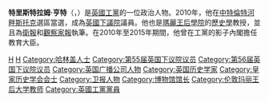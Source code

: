 {{blpunsourced|time=2015-05-16T04:18:39+00:00}}
{{expand|time=2015-05-16T04:18:39+00:00}}
'''特里斯特拉姆·亨特'''（'''{{lang-en|Tristram Hunt}}'''，{{bd|1974年|5月31日}}）是[[英國|英國]][[工黨_(英國)|工黨]]的一位政治人物。2010年，他在[[中特倫特河畔斯托克_(英國國會選區)|中特倫特河畔斯托克]]選區當選，成為[[英國下議院|英國下議院]]議員。他也是[[瑪麗王后學院|瑪麗王后學院]]的[[歷史學|歷史學]]教授，並且為[[衛報|衛報]]和[[觀察家報|觀察家報]]執筆。在2010年至2015年期間，他曾在工黨的影子內閣擔任教育大臣。
{{Authority control}}
[[Category:英國政治人物|H]]
[[Category:劍橋大學三一學院校友|H]]
[[Category:哈林盖人士|Category:哈林盖人士]]
[[Category:第55届英国下议院议员|Category:第55届英国下议院议员]]
[[Category:第56届英国下议院议员|Category:第56届英国下议院议员]]
[[Category:英国广播公司人物|Category:英国广播公司人物]]
[[Category:英国历史学家|Category:英国历史学家]]
[[Category:皇家历史学会会士|Category:皇家历史学会会士]]
[[Category:卫报人物|Category:卫报人物]]
[[Category:博物馆馆长|Category:博物馆馆长]]
[[Category:伦敦玛丽王后大学教师|Category:伦敦玛丽王后大学教师]]
[[Category:英國工黨黨員|Category:英國工黨黨員]]